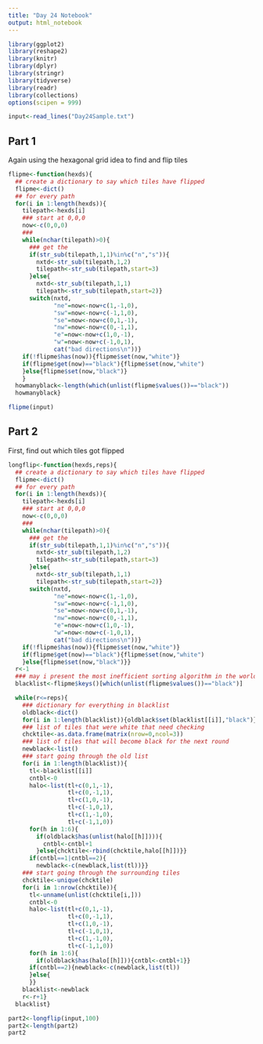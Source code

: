 ```yaml
---
title: "Day 24 Notebook"
output: html_notebook
---
```


```r
library(ggplot2)
library(reshape2)
library(knitr)
library(dplyr)
library(stringr)
library(tidyverse)
library(readr)
library(collections)
options(scipen = 999)
```

```r
input<-read_lines("Day24Sample.txt")
```

## Part 1
Again using the hexagonal grid idea to find and flip tiles

```r
flipme<-function(hexds){
  ## create a dictionary to say which tiles have flipped
  flipme<-dict()
  ## for every path
  for(i in 1:length(hexds)){
    tilepath<-hexds[i]
    ### start at 0,0,0
    now<-c(0,0,0)
    ### 
    while(nchar(tilepath)>0){
      ### get the
      if(str_sub(tilepath,1,1)%in%c("n","s")){
        nxtd<-str_sub(tilepath,1,2)
        tilepath<-str_sub(tilepath,start=3)
      }else{
        nxtd<-str_sub(tilepath,1,1)
        tilepath<-str_sub(tilepath,start=2)}
      switch(nxtd,
             "ne"=now<-now+c(1,-1,0),
             "sw"=now<-now+c(-1,1,0),
             "se"=now<-now+c(0,1,-1),
             "nw"=now<-now+c(0,-1,1),
             "e"=now<-now+c(1,0,-1),
             "w"=now<-now+c(-1,0,1),
             cat("bad directions\n"))}
    if(!flipme$has(now)){flipme$set(now,"white")}
    if(flipme$get(now)=="black"){flipme$set(now,"white")
    }else{flipme$set(now,"black")}
    }
  howmanyblack<-length(which(unlist(flipme$values())=="black"))
  howmanyblack}
```

```r
flipme(input)
```
## Part 2
First, find out which tiles got flipped


```r
longflip<-function(hexds,reps){
  ## create a dictionary to say which tiles have flipped
  flipme<-dict()
  ## for every path
  for(i in 1:length(hexds)){
    tilepath<-hexds[i]
    ### start at 0,0,0
    now<-c(0,0,0)
    ### 
    while(nchar(tilepath)>0){
      ### get the
      if(str_sub(tilepath,1,1)%in%c("n","s")){
        nxtd<-str_sub(tilepath,1,2)
        tilepath<-str_sub(tilepath,start=3)
      }else{
        nxtd<-str_sub(tilepath,1,1)
        tilepath<-str_sub(tilepath,start=2)}
      switch(nxtd,
             "ne"=now<-now+c(1,-1,0),
             "sw"=now<-now+c(-1,1,0),
             "se"=now<-now+c(0,1,-1),
             "nw"=now<-now+c(0,-1,1),
             "e"=now<-now+c(1,0,-1),
             "w"=now<-now+c(-1,0,1),
             cat("bad directions\n"))}
    if(!flipme$has(now)){flipme$set(now,"white")}
    if(flipme$get(now)=="black"){flipme$set(now,"white")
    }else{flipme$set(now,"black")}}
  r<-1
  ### may i present the most inefficient sorting algorithm in the world!
  blacklist<-flipme$keys()[which(unlist(flipme$values())=="black")]

  while(r<=reps){
    ### dictionary for everything in blacklist
    oldblack<-dict()
    for(i in 1:length(blacklist)){oldblack$set(blacklist[[i]],"black")}
    ### list of tiles that were white that need checking
    chcktile<-as.data.frame(matrix(nrow=0,ncol=3))
    ### list of tiles that will become black for the next round
    newblack<-list()
    ### start going through the old list
    for(i in 1:length(blacklist)){
      tl<-blacklist[[i]]
      cntbl<-0
      halo<-list(tl+c(0,1,-1),
                 tl+c(0,-1,1),
                 tl+c(1,0,-1),
                 tl+c(-1,0,1),
                 tl+c(1,-1,0),
                 tl+c(-1,1,0))
      for(h in 1:6){
        if(oldblack$has(unlist(halo[[h]]))){
          cntbl<-cntbl+1
        }else{chcktile<-rbind(chcktile,halo[[h]])}}
      if(cntbl==1|cntbl==2){
        newblack<-c(newblack,list(tl))}}
    ### start going through the surrounding tiles
    chcktile<-unique(chcktile)
    for(i in 1:nrow(chcktile)){
      tl<-unname(unlist(chcktile[i,]))
      cntbl<-0
      halo<-list(tl+c(0,1,-1),
                 tl+c(0,-1,1),
                 tl+c(1,0,-1),
                 tl+c(-1,0,1),
                 tl+c(1,-1,0),
                 tl+c(-1,1,0))
      for(h in 1:6){
        if(oldblack$has(halo[[h]])){cntbl<-cntbl+1}}
      if(cntbl==2){newblack<-c(newblack,list(tl))
      }else{
      }}
    blacklist<-newblack
    r<-r+1}
  blacklist}
```

```r
part2<-longflip(input,100)
part2<-length(part2)
part2
```



